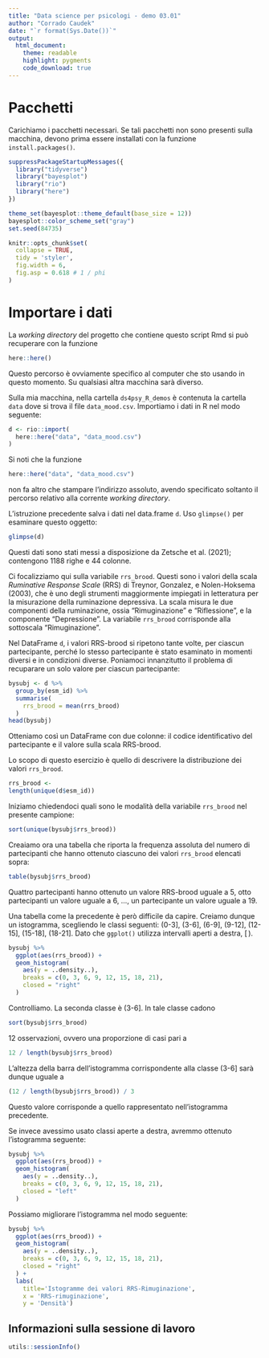 ```yaml
---
title: "Data science per psicologi - demo 03.01"
author: "Corrado Caudek"
date: "`r format(Sys.Date())`"
output:
  html_document:
    theme: readable
    highlight: pygments
    code_download: true
---
```


# Pacchetti

Carichiamo i pacchetti necessari. Se tali pacchetti non sono presenti sulla macchina, devono prima essere installati con la funzione `install.packages()`.

```r
suppressPackageStartupMessages({
  library("tidyverse")
  library("bayesplot")
  library("rio")
  library("here")
})

theme_set(bayesplot::theme_default(base_size = 12))
bayesplot::color_scheme_set("gray")
set.seed(84735)

knitr::opts_chunk$set(
  collapse = TRUE,
  tidy = 'styler',
  fig.width = 6,
  fig.asp = 0.618 # 1 / phi
)
```

# Importare i dati

La _working directory_ del progetto che contiene questo script Rmd si può recuperare con la funzione

```r
here::here()
```

Questo percorso è ovviamente specifico al computer che sto usando in questo momento. Su qualsiasi altra macchina sarà diverso.

Sulla mia macchina, nella cartella `ds4psy_R_demos` è contenuta la cartella `data` dove si trova il file `data_mood.csv`. Importiamo i dati in R nel modo seguente:

```r
d <- rio::import(
  here::here("data", "data_mood.csv")
)
```

Si noti che la funzione 

```r
here::here("data", "data_mood.csv")
```

non fa altro che stampare l'indirizzo assoluto, avendo specificato soltanto il percorso relativo alla corrente _working directory_. 

L'istruzione precedente salva i dati nel data.frame `d`. Uso `glimpse()` per esaminare questo oggetto:

```r
glimpse(d)
```

Questi dati sono stati messi a disposizione da Zetsche et al. (2021); contengono 1188 righe e 44 colonne.

Ci focalizziamo qui sulla variabile `rrs_brood`. Questi sono i valori della scala  _Ruminative Response Scale_ (RRS) di  Treynor, Gonzalez, e Nolen-Hoksema (2003), che è uno degli strumenti maggiormente impiegati in letteratura per la misurazione della ruminazione depressiva. La scala misura le due componenti della ruminazione, ossia "Rimuginazione" e “Riflessione”, e la componente “Depressione”. La variabile `rrs_brood` corrisponde alla sottoscala "Rimuginazione".

Nel DataFrame `d`, i valori RRS-brood si ripetono tante volte, per ciascun partecipante, perché lo stesso partecipante è stato esaminato in momenti diversi e in condizioni diverse. Poniamoci innanzitutto il problema di recuparare un solo valore per ciascun partecipante:

```r
bysubj <- d %>% 
  group_by(esm_id) %>% 
  summarise(
    rrs_brood = mean(rrs_brood)
  )
head(bysubj)
```
Otteniamo così un DataFrame con due colonne: il codice identificativo del partecipante e il valore sulla scala RRS-brood.

Lo scopo di questo esercizio è quello di descrivere la distribuzione dei valori `rrs_brood`.


```r
rrs_brood <- 
length(unique(d$esm_id))
```

Iniziamo chiedendoci quali sono le modalità della variabile `rrs_brood` nel presente campione:

```r
sort(unique(bysubj$rrs_brood))
```

Creaiamo ora una tabella che riporta la frequenza assoluta del numero di partecipanti che hanno ottenuto ciascuno dei valori `rrs_brood` elencati sopra:

```r
table(bysubj$rrs_brood)
```

Quattro partecipanti hanno ottenuto un valore RRS-brood uguale a 5, otto partecipanti un valore uguale a 6, ..., un partecipante un valore uguale a 19.

Una tabella come la precedente è però difficile da capire. Creiamo dunque un istogramma, scegliendo le classi seguenti: (0-3], (3-6],  (6-9],  (9-12], (12-15], (15-18], (18-21]. Dato che `ggplot()` utilizza intervalli aperti a destra, $[\,)$.  

```r
bysubj %>% 
  ggplot(aes(rrs_brood)) +
  geom_histogram(
    aes(y = ..density..),
    breaks = c(0, 3, 6, 9, 12, 15, 18, 21),
    closed = "right"
  )
```

Controlliamo. La seconda classe è (3-6]. In tale classe cadono 

```r
sort(bysubj$rrs_brood)
```

12 osservazioni, ovvero una proporzione di casi pari a

```r
12 / length(bysubj$rrs_brood)
```

L'altezza della barra dell'istogramma corrispondente alla classe (3-6] sarà dunque uguale a

```r
(12 / length(bysubj$rrs_brood)) / 3
```

Questo valore corrisponde a quello rappresentato nell'istogramma precedente.  

Se invece avessimo usato classi aperte a destra, avremmo ottenuto l'istogramma seguente:

```r
bysubj %>% 
  ggplot(aes(rrs_brood)) +
  geom_histogram(
    aes(y = ..density..),
    breaks = c(0, 3, 6, 9, 12, 15, 18, 21),
    closed = "left"
  )
```

Possiamo migliorare l'istogramma nel modo seguente:

```r
bysubj %>% 
  ggplot(aes(rrs_brood)) +
  geom_histogram(
    aes(y = ..density..),
    breaks = c(0, 3, 6, 9, 12, 15, 18, 21),
    closed = "right"
  ) +
  labs(
    title='Istogramme dei valori RRS-Rimuginazione', 
    x = 'RRS-rimuginazione',
    y = 'Densità')
```

## Informazioni sulla sessione di lavoro

```r
utils::sessionInfo()
```


